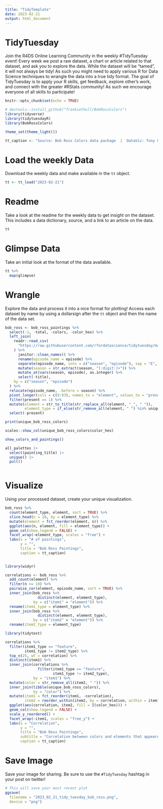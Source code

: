 ```yaml
---
title: "TidyTemplate"
date: 2023-02-21
output: html_document
---
```


# TidyTuesday

Join the R4DS Online Learning Community in the weekly #TidyTuesday event!
Every week we post a raw dataset, a chart or article related to that dataset, and ask you to explore the data.
While the dataset will be “tamed”, it will not always be tidy! As such you might need to apply various R for Data Science techniques to wrangle the data into a true tidy format.
The goal of TidyTuesday is to apply your R skills, get feedback, explore other’s work, and connect with the greater #RStats community!
As such we encourage everyone of all skills to participate!

```r

knitr::opts_chunk$set(echo = TRUE)

# devtools::install_github("frankiethull/BobRossColors")
library(tidyverse)
library(tidytuesdayR)
library(BobRossColors)

theme_set(theme_light())

tt_caption <- "Source: Bob Ross Colors data package  |  DataViz: Tony Galvan  |  Twitter: @GDataScience1  |  #TidyTuesday"

```

# Load the weekly Data

Download the weekly data and make available in the `tt` object.

```r

tt <- tt_load("2023-02-21")

```


# Readme

Take a look at the readme for the weekly data to get insight on the dataset.
This includes a data dictionary, source, and a link to an article on the data.

```r

tt

```


# Glimpse Data

Take an initial look at the format of the data available.

```r

tt %>% 
  map(glimpse)

```

# Wrangle

Explore the data and process it into a nice format for plotting! Access each dataset by name by using a dollarsign after the `tt` object and then the name of the data set.

```r

bob_ross <- bob_ross_paintings %>%
  select(-1, -total, -colors, -color_hex) %>%
  left_join(
    readr::read_csv(
      "https://raw.githubusercontent.com/rfordatascience/tidytuesday/master/data/2019/2019-08-06/bob-ross.csv"
    ) %>%
      janitor::clean_names() %>%
      rename(episode_name = episode) %>%
      separate(episode_name, into = c("season", "episode"), sep = "E", remove = FALSE) %>%
      mutate(season = str_extract(season, "[:digit:]+")) %>%
      mutate_at(vars(season, episode), as.integer) %>%
      select(-title),
    by = c("season", "episode")
  ) %>%
  relocate(episode_name, .before = season) %>%
  pivot_longer(cols = c(9:93), names_to = "element", values_to = "present") %>%
  filter(present == 1) %>%
  mutate(element = str_to_title(str_replace_all(element, "_", " ")),
         element_type = if_else(str_remove_all(element, " ") %in% unique_bob_ross_colors$color, "color", "feature")) %>%
  select(-present)

print(unique_bob_ross_colors)

```


```r

scales::show_col(unique_bob_ross_colors$color_hex)

show_colors_and_paintings()

all_palettes |>
  select(painting_title) |>
  unique() |>
  pull()
  
```

# Visualize

Using your processed dataset, create your unique visualization.

```r

bob_ross %>%
  count(element_type, element, sort = TRUE) %>%
  slice_head(n = 18, by = element_type) %>%
  mutate(element = fct_reorder(element, n)) %>%
  ggplot(aes(n, element, fill = element_type)) +
  geom_col(show.legend = FALSE) +
  facet_wrap(~element_type, scales = "free") +
  labs(x = "# of paintings",
       y = "",
       title = "Bob Ross Paintings",
       caption = tt_caption)
  
```


```r

library(widyr)

correlations <- bob_ross %>%
  add_count(element) %>%
  filter(n >= 10) %>%
  pairwise_cor(element, episode_name, sort = TRUE) %>%
  inner_join(bob_ross %>%
               distinct(element, element_type),
             by = c("item1" = "element")) %>%
  rename(item1_type = element_type) %>%
  inner_join(bob_ross %>%
               distinct(element, element_type),
             by = c("item2" = "element")) %>%
  rename(item2_type = element_type)

library(tidytext)

correlations %>%
  filter(item1_type == "feature",
         item1_type != item2_type) %>%
  top_n(25, wt = correlation) %>%
  distinct(item1) %>%
  inner_join(correlations %>%
               filter(item1_type == "feature",
                      item1_type != item2_type),
             by = "item1") %>%
  mutate(color = str_remove_all(item2, " ")) %>%
  inner_join(tibble(unique_bob_ross_colors),
             by = "color") %>%
  mutate(item1 = fct_reorder(item1, -correlation),
         item2 = reorder_within(item2, by = correlation, within = item1)) %>%
  ggplot(aes(correlation, item2, fill = I(color_hex))) +
  geom_col(show.legend = FALSE) +
  scale_y_reordered() +
  facet_wrap(~item1, scales = "free_y") +
  labs(x = "Correlation",
       y = "",
       title = "Bob Ross Paintings",
       subtitle = "Correlation between colors and elements that appeared in at least 10 paintings",
       caption = tt_caption)

```


# Save Image

Save your image for sharing. Be sure to use the `#TidyTuesday` hashtag in your post on twitter! 

```r

# This will save your most recent plot
ggsave(
  filename = "2023_02_21_tidy_tuesday_bob_ross.png",
  device = "png")

```
